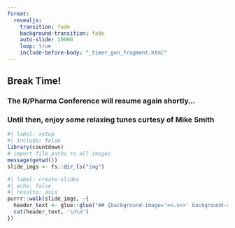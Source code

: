 ```yaml
---
format: 
  revealjs:
    transition: fade
    background-transition: fade
    auto-slide: 10000
    loop: true
    include-before-body: "_timer_gen_fragment.html"
---
```


## Break Time!

### The R/Pharma Conference will resume again shortly...

### Until then, enjoy some relaxing tunes curtesy of Mike Smith

```r
#| label: setup 
#| include: false
library(countdown)
# import file paths to all images
message(getwd())
slide_imgs <- fs::dir_ls("img")
```


```r
#| label: create-slides
#| echo: false 
#| results: asis
purrr::walk(slide_imgs, ~{
  header_text <- glue::glue("## {background-image='<<.x>>' background-size='cover'}", .open = "<<", .close = ">>")
  cat(header_text, '\n\n')
})
```

